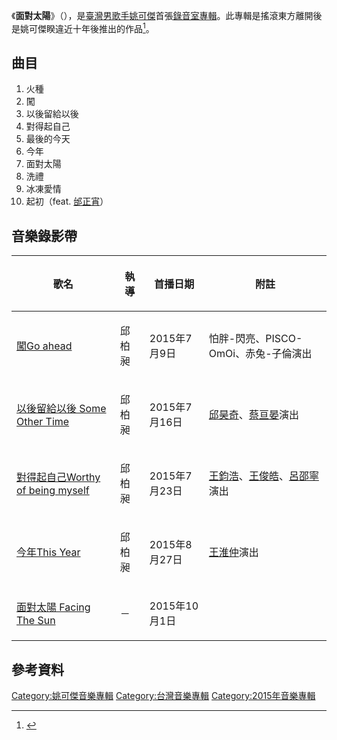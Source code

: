 {{Album infobox |
|  Name        = 面對太陽
|  Type        = 專輯
|  Artist      = [[姚可傑|姚可傑]]
|  Cover       = 
|  Released    = 2015年7月10日
|  Recorded    = 2015年1月
|  Genre       = [[國語流行音樂|國語流行音樂]]
|  Length      = 
|  Label       =[[米樂士娛樂|米樂士娛樂]]
|  Producer    = [[姚可傑|姚可傑]]
|  Last album  = -
|  This album  = '''面對太陽'''<br />（2015.7.10）
|  Next album  = -
}}
《'''面對太陽'''》（{{lang-en|''Facing The Sun''}}），是[[臺灣|臺灣]][[男歌手|男歌手]][[姚可傑|姚可傑]]首張[[錄音室專輯|錄音室專輯]]。此專輯是搖滾東方離開後是姚可傑睽違近十年後推出的作品<ref>{{cite news|author=林政平|title=「東方快車」姚可傑單飛　 好友邰正宵出錢當老闆|url=http://star.ettoday.net/news/532335|accessdate=2015-07-08|newspaper=《[[ETtoday新聞|ETtoday新聞]]》|date=2016-07-28|archive-date=2015-10-06|archive-url=https://web.archive.org/web/20151006034038/http://star.ettoday.net/news/532335|dead-url=no}}</ref>。

==曲目==
# 火種
# 闖
# 以後留給以後
# 對得起自己
# 最後的今天
# 今年
# 面對太陽
# 洗禮
# 冰凍愛情
# 起初（feat. [[邰正宵|邰正宵]]）

== 音樂錄影帶 ==

{| class="wikitable"
! 歌名 !! 執導 !! 首播日期 !! 附註 
|-
| [https://www.youtube.com/watch?v=vFfuYPD1jKE 闖Go ahead] {{Wayback|url=https://www.youtube.com/watch?v=vFfuYPD1jKE |date=20170720181754 }} || 邱柏昶 || 2015年7月9日 || 怕胖-閃亮、PISCO-OmOi、赤兔-子倫演出
|-
| [https://www.youtube.com/watch?v=I0Cq1ffUyUg 以後留給以後 Some Other Time] {{Wayback|url=https://www.youtube.com/watch?v=I0Cq1ffUyUg |date=20160326043941 }} || 邱柏昶 || 2015年7月16日 || [[邱昊奇|邱昊奇]]、[[蔡亘晏|蔡亘晏]]演出
|-
| [https://www.youtube.com/watch?v=OY9S-hxW7Tw 對得起自己Worthy of being myself] || 邱柏昶 || 2015年7月23日 || [[王鈞浩|王鈞浩]]、[[王俊皓|王俊皓]]、[[呂邵寧|呂邵寧]]演出
|-
| [https://www.youtube.com/watch?v=WKJvropq0Mk 今年This Year] {{Wayback|url=https://www.youtube.com/watch?v=WKJvropq0Mk |date=20170715041249 }} || 邱柏昶 || 2015年8月27日 || [[王淮仲|王淮仲]]演出
|-
| [https://www.youtube.com/watch?v=_zOvmHomV5Y 面對太陽 Facing The Sun] {{Wayback|url=https://www.youtube.com/watch?v=_zOvmHomV5Y |date=20170813104159 }} || － || 2015年10月1日 || 
|}

== 參考資料 ==
<div class="references-small">
<references></references>
</div>


[[Category:姚可傑音樂專輯|Category:姚可傑音樂專輯]]
[[Category:台灣音樂專輯|Category:台灣音樂專輯]]
[[Category:2015年音樂專輯|Category:2015年音樂專輯]]